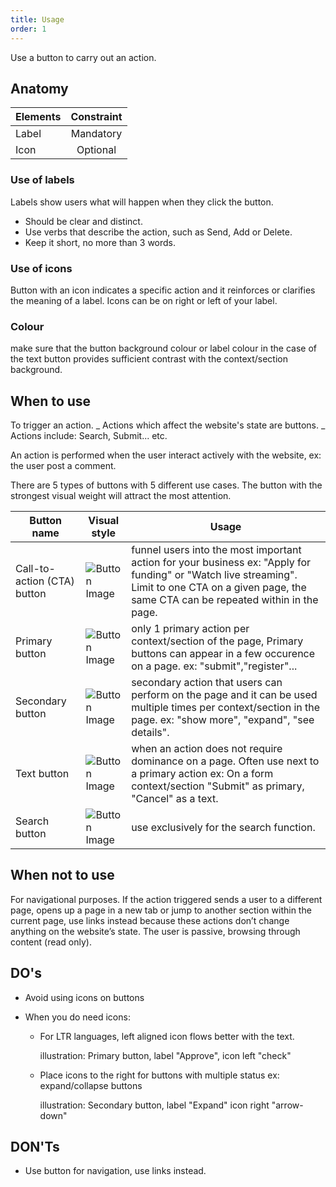 ```yaml
---
title: Usage
order: 1
---
```



<Paragraph size="lead">Use a button to carry out an action.</Paragraph>

## Anatomy

| Elements | Constraint |
| -------- | :--------: |
| Label    | Mandatory  |
| Icon     |  Optional  |

### Use of labels

Labels show users what will happen when they click the button.

- Should be clear and distinct.
- Use verbs that describe the action, such as Send, Add or Delete.
- Keep it short, no more than 3 words.

### Use of icons

Button with an icon indicates a specific action and it reinforces or clarifies the meaning of a label.
Icons can be on right or left of your label.

### Colour

make sure that the button background colour or label colour in the case of the text button provides sufficient contrast with the context/section background.

## When to use

To trigger an action. _ Actions which affect the website's state are buttons. _
Actions include: Search, Submit... etc.

An action is performed when the user interact actively with the website, ex: the user post a comment.

There are 5 types of buttons with 5 different use cases.
The button with the strongest visual weight will attract the most attention.

| Button name                 | Visual style                                                                                            | Usage                                                                                                                                                                                               |
| --------------------------- | ------------------------------------------------------------------------------------------------------- | --------------------------------------------------------------------------------------------------------------------------------------------------------------------------------------------------- |
| Call-to-action (CTA) button | ![Button Image](https://inno-ecl.s3.amazonaws.com/media/images/EC/Buttons/Button_CTA_Default.png)       | funnel users into the most important action for your business ex: "Apply for funding" or "Watch live streaming". Limit to one CTA on a given page, the same CTA can be repeated within in the page. |
| Primary button              | ![Button Image](https://inno-ecl.s3.amazonaws.com/media/images/EC/Buttons/Button_Primary_Default.png)   | only 1 primary action per context/section of the page, Primary buttons can appear in a few occurence on a page. ex: "submit","register"...                                                          |
| Secondary button            | ![Button Image](https://inno-ecl.s3.amazonaws.com/media/images/EC/Buttons/Button_Secondary_Default.png) | secondary action that users can perform on the page and it can be used multiple times per context/section in the page. ex: "show more", "expand", "see details".                                    |
| Text button                 | ![Button Image](https://inno-ecl.s3.amazonaws.com/media/images/EC/Buttons/Button_Ghost_Default.png)     | when an action does not require dominance on a page. Often use next to a primary action ex: On a form context/section "Submit" as primary, "Cancel" as a text.                                      |
| Search button               | ![Button Image](https://inno-ecl.s3.amazonaws.com/media/images/EC/Buttons/Button_Search_Default.png)    | use exclusively for the search function.                                                                                                                                                            |

## When not to use

For navigational purposes. If the action triggered sends a user to a different page, opens up a page in a new tab or jump to another section within the current page, use <Link to="/ec/components/navigation/link/usage/">links</Link> instead because these actions don’t change anything on the website’s state.
The user is passive, browsing through content (read only).

## DO's

- Avoid using icons on buttons
- When you do need icons:

  - For LTR languages, left aligned icon flows better with the text.

    illustration: Primary button, label "Approve", icon left "check"

  - Place icons to the right for buttons with multiple status ex: expand/collapse buttons

    illustration: Secondary button, label "Expand" icon right "arrow-down"

## DON'Ts

- Use button for navigation, use <Link to="/ec/components/navigation/link/usage/">links</Link> instead.
